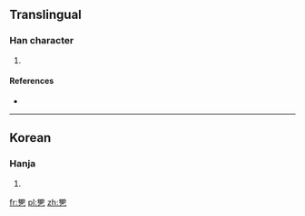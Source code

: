 ==Translingual==

===Han character===
{{Han char|rn=5|rad=乙|as=15|sn=16|four=|canj=CSN|ids=⿱鋤乙}}

# {{defn|Han|sort=乙15}}

====References====
* {{Han ref|kx=0085.061|dkj=|dj=|hdz=|uh=3425|ud=13349|bh=|bd=}}

----

==Korean==

===Hanja===
{{ko-hanja|hangeul=설|rv=seol|mr=sŏl|y=sel}}

# {{defn|lang=ko|sort=乙15}}

[[fr:㐥]]
[[pl:㐥]]
[[zh:㐥]]